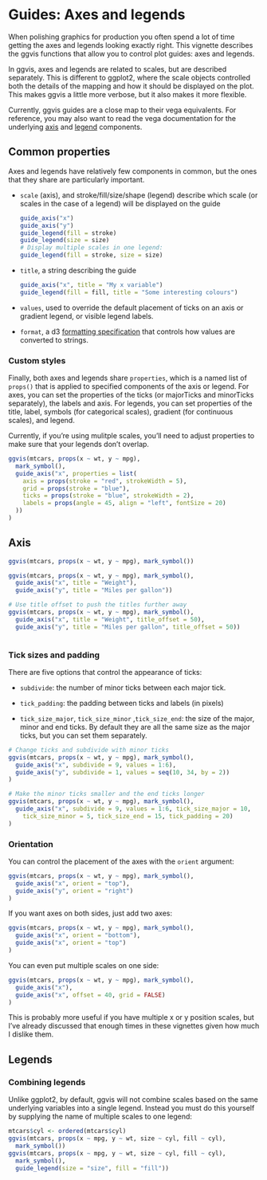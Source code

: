 <!--
%\VignetteEngine{knitr}
%\VignetteIndexEntry{Axes and legends}
-->
  
# Guides: Axes and legends

When polishing graphics for production you often spend a lot of time getting the
axes and legends looking exactly right. This vignette describes the ggvis 
functions that allow you to control plot guides: axes and legends.

In ggvis, axes and legends are related to scales, but are described separately.
This is different to ggplot2, where the scale objects controlled both the
details of the mapping and how it should be displayed on the plot. This makes
ggvis a little more verbose, but it also makes it more flexible.

Currently, ggvis guides are a close map to their vega equivalents. For 
reference, you may also want to read the vega documentation for the 
underlying [axis](https://github.com/trifacta/vega/wiki/Axes) and 
[legend](https://github.com/trifacta/vega/wiki/Legends) components.

## Common properties

Axes and legends have relatively few components in common, but the ones that
they share are particularly important.

* `scale` (axis), and stroke/fill/size/shape (legend) describe which scale (or 
  scales in the case of a legend) will be displayed on the guide
  
  ```R
  guide_axis("x")
  guide_axis("y")
  guide_legend(fill = stroke)
  guide_legend(size = size)
  # Display multiple scales in one legend:
  guide_legend(fill = stroke, size = size)
  ```
  
* `title`, a string describing the guide

  ```R
  guide_axis("x", title = "My x variable")
  guide_legend(fill = fill, title = "Some interesting colours")
  ```

* `values`, used to override the default placement of ticks on an axis or gradient
  legend, or visible legend labels. 
  
* `format`, a d3 [formatting specification](https://github.com/mbostock/d3/wiki/Formatting)
  that controls how values are converted to strings. 
  
### Custom styles

Finally, both axes and legends share `properties`, which is a named list of 
`props()` that is applied to specified components of the axis or legend. For
axes, you can set the properties of the ticks (or majorTicks and minorTicks 
separately), the labels and axis. For legends, you can set properties of the 
title, label, symbols (for categorical scales), gradient (for continuous 
scales), and legend.

Currently, if you're using mulitple scales, you'll need to adjust properties to make
sure that your legends don't overlap.

```R
ggvis(mtcars, props(x ~ wt, y ~ mpg), 
  mark_symbol(),
  guide_axis("x", properties = list(
    axis = props(stroke = "red", strokeWidth = 5),
    grid = props(stroke = "blue"),
    ticks = props(stroke = "blue", strokeWidth = 2),
    labels = props(angle = 45, align = "left", fontSize = 20)
  ))
)
```

  
## Axis

```R
ggvis(mtcars, props(x ~ wt, y ~ mpg), mark_symbol())

ggvis(mtcars, props(x ~ wt, y ~ mpg), mark_symbol(),
  guide_axis("x", title = "Weight"),
  guide_axis("y", title = "Miles per gallon"))

# Use title offset to push the titles further away
ggvis(mtcars, props(x ~ wt, y ~ mpg), mark_symbol(),
  guide_axis("x", title = "Weight", title_offset = 50),
  guide_axis("y", title = "Miles per gallon", title_offset = 50))
  
```

### Tick sizes and padding

There are five options that control the appearance of ticks:

* `subdivide`: the number of minor ticks between each major tick.

* `tick_padding`: the padding between ticks and labels (in pixels)

* `tick_size_major`, `tick_size_minor` ,`tick_size_end`: the size of the
  major, minor and end ticks. By default they are all the same size as the major
  ticks, but you can set them separately.

```R
# Change ticks and subdivide with minor ticks
ggvis(mtcars, props(x ~ wt, y ~ mpg), mark_symbol(), 
  guide_axis("x", subdivide = 9, values = 1:6),
  guide_axis("y", subdivide = 1, values = seq(10, 34, by = 2))
)

# Make the minor ticks smaller and the end ticks longer
ggvis(mtcars, props(x ~ wt, y ~ mpg), mark_symbol(), 
  guide_axis("x", subdivide = 9, values = 1:6, tick_size_major = 10, 
    tick_size_minor = 5, tick_size_end = 15, tick_padding = 20)
)
```

### Orientation

You can control the placement of the axes with the `orient` argument:

```R
ggvis(mtcars, props(x ~ wt, y ~ mpg), mark_symbol(), 
  guide_axis("x", orient = "top"),
  guide_axis("y", orient = "right")
)
```

If you want axes on both sides, just add two axes:

```R
ggvis(mtcars, props(x ~ wt, y ~ mpg), mark_symbol(), 
  guide_axis("x", orient = "bottom"),
  guide_axis("x", orient = "top")
)
```

You can even put multiple scales on one side:

```R
ggvis(mtcars, props(x ~ wt, y ~ mpg), mark_symbol(), 
  guide_axis("x"),
  guide_axis("x", offset = 40, grid = FALSE)
)
```

This is probably more useful if you have multiple x or y position scales, but 
I've already discussed that enough times in these vignettes given how much I 
dislike them.


## Legends


### Combining legends 

Unlike ggplot2, by default, ggvis will not combine scales based on the same 
underlying variables into a single legend. Instead you must do this yourself
by supplying the name of multiple scales to one legend:
  
```R
mtcars$cyl <- ordered(mtcars$cyl)
ggvis(mtcars, props(x ~ mpg, y ~ wt, size ~ cyl, fill ~ cyl), 
  mark_symbol())
ggvis(mtcars, props(x ~ mpg, y ~ wt, size ~ cyl, fill ~ cyl), 
  mark_symbol(),
  guide_legend(size = "size", fill = "fill"))
```
